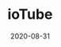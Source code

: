 ---
title: ioTube
category: Project
status: publish
date: 2020-08-31
slug: A cross-chain bridge to transfer tokens/data between IoTeX and other blockchains like Ethereum
website: https://tube.iotex.io
twitter:
logo: https://wp.gcap1.iotex.io/wp-content/uploads/2020/10/iotube-logo-1.png
featured_img: https://wp.gcap1.iotex.io/wp-content/uploads/2020/09/iotube-header.png
telegram:
---
